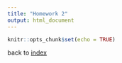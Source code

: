 ```yaml
---
title: "Homework 2"
output: html_document
---
```


```r
knitr::opts_chunk$set(echo = TRUE)
```

back to [index](index.html)